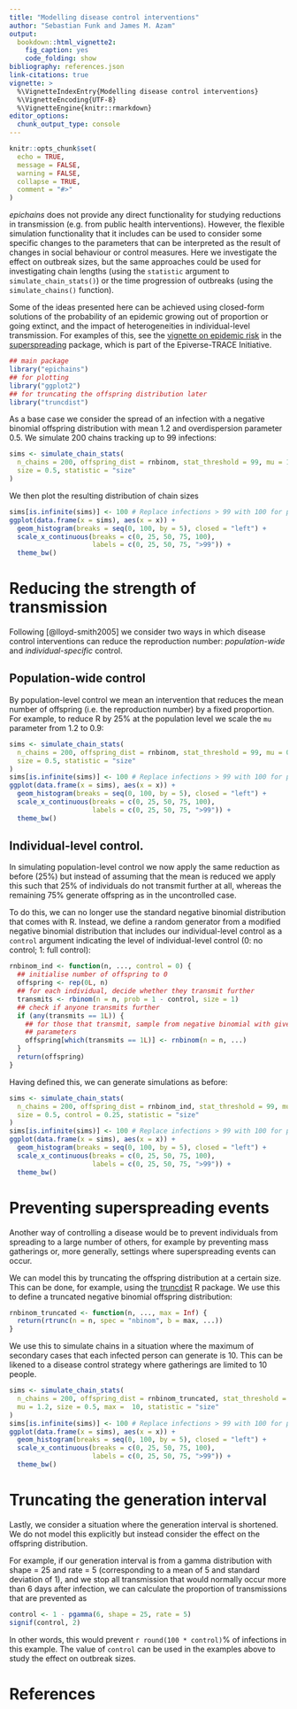 ```yaml
---
title: "Modelling disease control interventions"
author: "Sebastian Funk and James M. Azam"
output:
  bookdown::html_vignette2:
    fig_caption: yes
    code_folding: show
bibliography: references.json
link-citations: true
vignette: >
  %\VignetteIndexEntry{Modelling disease control interventions}
  %\VignetteEncoding{UTF-8}
  %\VignetteEngine{knitr::rmarkdown}
editor_options: 
  chunk_output_type: console
---
```


```r
knitr::opts_chunk$set(
  echo = TRUE,
  message = FALSE,
  warning = FALSE,
  collapse = TRUE,
  comment = "#>"
)
```

_epichains_ does not provide any direct functionality for studying reductions in transmission (e.g. from public health interventions).
However, the flexible simulation functionality that it includes can be used to consider some specific changes to the parameters that can be interpreted as the result of changes in social behaviour or control measures.
Here we investigate the effect on outbreak sizes, but the same approaches could be used for investigating chain lengths (using the `statistic` argument to `simulate_chain_stats()`) or the time progression of outbreaks (using the `simulate_chains()` function).

::: {.alert .alert-info}
Some of the ideas presented here can be achieved using closed-form solutions
of the probability of an epidemic growing out of proportion or going extinct,
and the impact of heterogeneities in individual-level transmission. For
examples of this, see the [vignette on epidemic risk](https://epiverse-trace.github.io/superspreading/articles/epidemic_risk.html)
in the [superspreading](https://epiverse-trace.github.io/superspreading/index.html)
package, which is part of the Epiverse-TRACE Initiative.
:::

```r
## main package
library("epichains")
## for plotting
library("ggplot2")
## for truncating the offspring distribution later
library("truncdist")
```

As a base case we consider the spread of an infection with a negative binomial offspring distribution with mean 1.2 and overdispersion parameter 0.5.
We simulate 200 chains tracking up to 99 infections:

```r
sims <- simulate_chain_stats(
  n_chains = 200, offspring_dist = rnbinom, stat_threshold = 99, mu = 1.2,
  size = 0.5, statistic = "size"
)
```

We then plot the resulting distribution of chain sizes
```r
sims[is.infinite(sims)] <- 100 # Replace infections > 99 with 100 for plotting.
ggplot(data.frame(x = sims), aes(x = x)) +
  geom_histogram(breaks = seq(0, 100, by = 5), closed = "left") +
  scale_x_continuous(breaks = c(0, 25, 50, 75, 100),
                     labels = c(0, 25, 50, 75, ">99")) +
  theme_bw()
```

# Reducing the strength of transmission

Following [@lloyd-smith2005] we consider two ways in which disease control interventions can reduce the reproduction number: _population-wide_ and _individual-specific_ control.

## Population-wide control

By population-level control we mean an intervention that reduces the mean number of offspring (i.e. the reproduction number) by a fixed proportion.
For example, to reduce R by 25% at the population level we scale the `mu` parameter from 1.2 to 0.9:

```r
sims <- simulate_chain_stats(
  n_chains = 200, offspring_dist = rnbinom, stat_threshold = 99, mu = 0.9,
  size = 0.5, statistic = "size"
)
sims[is.infinite(sims)] <- 100 # Replace infections > 99 with 100 for plotting.
ggplot(data.frame(x = sims), aes(x = x)) +
  geom_histogram(breaks = seq(0, 100, by = 5), closed = "left") +
  scale_x_continuous(breaks = c(0, 25, 50, 75, 100),
                     labels = c(0, 25, 50, 75, ">99")) +
  theme_bw()
```

## Individual-level control.

In simulating population-level control we now apply the same reduction as before (25%) but instead of assuming that the mean is reduced we apply this such that 25% of individuals do not transmit further at all, whereas the remaining 75% generate offspring as in the uncontrolled case.

To do this, we can no longer use the standard negative binomial distribution that comes with R.
Instead, we define a random generator from a modified negative binomial distribution that includes our individual-level control as a `control` argument indicating the level of individual-level control (0: no control; 1: full control):

```r
rnbinom_ind <- function(n, ..., control = 0) {
  ## initialise number of offspring to 0
  offspring <- rep(0L, n)
  ## for each individual, decide whether they transmit further
  transmits <- rbinom(n = n, prob = 1 - control, size = 1)
  ## check if anyone transmits further
  if (any(transmits == 1L)) {
    ## for those that transmit, sample from negative binomial with given
    ## parameters
    offspring[which(transmits == 1L)] <- rnbinom(n = n, ...)
  }
  return(offspring)
}
```

Having defined this, we can generate simulations as before:

```r
sims <- simulate_chain_stats(
  n_chains = 200, offspring_dist = rnbinom_ind, stat_threshold = 99, mu = 1.2,
  size = 0.5, control = 0.25, statistic = "size"
)
sims[is.infinite(sims)] <- 100 # Replace infections > 99 with 100 for plotting.
ggplot(data.frame(x = sims), aes(x = x)) +
  geom_histogram(breaks = seq(0, 100, by = 5), closed = "left") +
  scale_x_continuous(breaks = c(0, 25, 50, 75, 100),
                     labels = c(0, 25, 50, 75, ">99")) +
  theme_bw()
```

# Preventing superspreading events

Another way of controlling a disease would be to prevent individuals from spreading to a large number of others, for example by preventing mass gatherings or, more generally, settings where superspreading events can occur.

We can model this by truncating the offspring distribution at a certain size.
This can be done, for example, using the [truncdist](https://cran.r-project.org/package=truncdist) R package.
We use this to define a truncated negative binomial offspring distribution:

```r
rnbinom_truncated <- function(n, ..., max = Inf) {
  return(rtrunc(n = n, spec = "nbinom", b = max, ...))
}
```

We use this to simulate chains in a situation where the maximum of secondary cases that each infected person can generate is 10.
This can be likened to a disease control strategy where gatherings are limited to 10 people.

```r
sims <- simulate_chain_stats(
  n_chains = 200, offspring_dist = rnbinom_truncated, stat_threshold = 99,
  mu = 1.2, size = 0.5, max =  10, statistic = "size"
)
sims[is.infinite(sims)] <- 100 # Replace infections > 99 with 100 for plotting.
ggplot(data.frame(x = sims), aes(x = x)) +
  geom_histogram(breaks = seq(0, 100, by = 5), closed = "left") +
  scale_x_continuous(breaks = c(0, 25, 50, 75, 100),
                     labels = c(0, 25, 50, 75, ">99")) +
  theme_bw()
```

# Truncating the generation interval

Lastly, we consider a situation where the generation interval is shortened.
We do not model this explicitly but instead consider the effect on the offspring distribution.

For example, if our generation interval is from a gamma distribution with shape = 25 and rate = 5 (corresponding to a mean of 5 and standard deviation of 1), and we stop all transmission that would normally occur more than 6 days after infection, we can calculate the proportion of transmissions that are prevented as

```r
control <- 1 - pgamma(6, shape = 25, rate = 5)
signif(control, 2)
```


In other words, this would prevent `r round(100 * control)`% of infections in this example.
The value of `control` can be used in the examples above to study the effect on outbreak sizes.

# References
